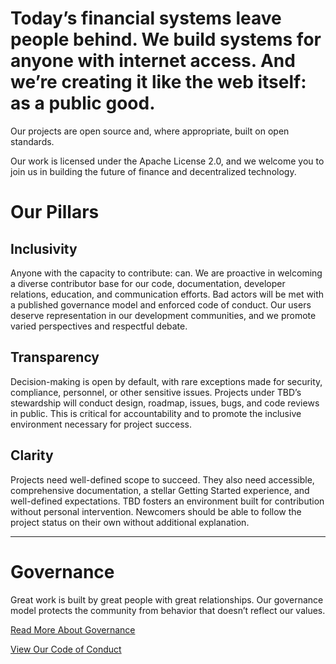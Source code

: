 <div class="prose prose-pink">

# Today’s financial systems leave people behind. We build systems for anyone with internet access. And we’re creating it like the web itself: as a public good.

Our projects are open source and, where appropriate, built on open standards.

Our work is licensed under the Apache License 2.0, and we welcome you to join us in building the future of finance and decentralized technology.

# Our Pillars

## Inclusivity

Anyone with the capacity to contribute: can. We are proactive in welcoming a diverse contributor base for our code, documentation, developer relations, education, and communication efforts. Bad actors will be met with a published governance model and enforced code of conduct. Our users deserve representation in our development communities, and we promote varied perspectives and respectful debate.

## Transparency

Decision-making is open by default, with rare exceptions made for security, compliance, personnel, or other sensitive issues. Projects under TBD’s stewardship will conduct design, roadmap, issues, bugs, and code reviews in public. This is critical for accountability and to promote the inclusive environment necessary for project success.

## Clarity

Projects need well-defined scope to succeed. They also need accessible, comprehensive documentation, a stellar Getting Started experience, and well-defined expectations. TBD fosters an environment built for contribution without personal intervention. Newcomers should be able to follow the project status on their own without additional explanation.

---

# Governance

Great work is built by great people with great relationships. Our governance model protects the community from behavior that doesn’t reflect our values.

[Read More About Governance](https://github.com/TBD54566975/tbd-project-template/blob/main/GOVERNANCE.md)

[View Our Code of Conduct](https://github.com/TBD54566975/tbd-project-template/blob/main/CODE_OF_CONDUCT.md)

<!--stackedit_data:
eyJoaXN0b3J5IjpbLTEyMjI0NTE5MTIsMjA3MDk5MTkxNl19
-->

</div>
